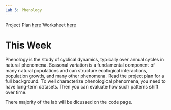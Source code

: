 ```yaml
---
Lab 5: Phenology
---
```


Project Plan [here](./docs/2023_WS5_ProjectPlan.pdf)
Worksheet [here](./docs/2023_WS5_Template.pdf)

# This Week

Phenology is the study of cyclical dynamics, typically over annual cycles in natural phenomena. Seasonal variation is a fundamental component of many natural populations and can structure ecological interactions, population growth, and many other phenomena. Read the project plan for a full background. To well characterize phenological phenomena, you need to have long-term datasets. Then you can evaluate how such patterns shift over time.

There majority of the lab will be dicussed on the code page.